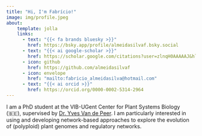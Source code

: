 ```yaml
---
title: "Hi, I'm Fabrício!"
image: img/profile.jpeg
about:
    template: jolla
    links:
      - text: "{{< fa brands bluesky >}}"
        href: https://bsky.app/profile/almeidasilvaf.bsky.social
      - text: "{{< ai google-scholar >}}"
        href: https://scholar.google.com/citations?user=zlnqH0AAAAAJ&hl=en
      - icon: github
        href: https://github.com/almeidasilvaf
      - icon: envelope
        href: "mailto:fabricio_almeidasilva@hotmail.com"
      - text: "{{< ai orcid >}}"
        href: https://orcid.org/0000-0002-5314-2964
---
```


```{=html}

<div id="tsparticles"></div>
<!-- https://github.com/matteobruni/tsparticles -->
<!-- partial -->
  <script src='https://cdn.jsdelivr.net/npm/tsparticles-slim@2.2.4/tsparticles.slim.bundle.min.js'></script><script  src="html/particles.js"></script>
```


I am a PhD student at the VIB-UGent Center for 
Plant Systems Biology (&#x1F1E7;&#x1F1EA;), supervised by 
[Dr. Yves Van de Peer](https://www.vandepeerlab.org/). 
I am particularly interested in using and developing network-based approaches 
to explore the evolution of (polyploid) plant genomes and regulatory networks.
